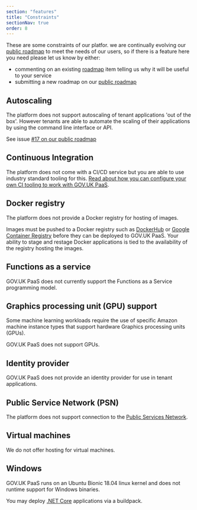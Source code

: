```yaml
---
section: "features"
title: "Constraints"
sectionNav: true
order: 8
---
```


These are some constraints of our platfor. we are continually evolving our [public roadmap](/roadmap) to meet the needs of our users, so if there is a feature here you need please let us know by either:
- commenting on an existing [roadmap](/roadmap) item telling us why it will be useful to your service
- submitting a new roadmap on our [public roadmap](/roadmap) 

## Autoscaling

The platform does not support autoscaling of tenant applications 'out of the box'. However tenants are able to automate the scaling of their applications by using the command line interface or API.

See issue [#17 on our public roadmap](https://github.com/alphagov/paas-roadmap/issues/17)

## Continuous Integration

The platform does not come with a CI/CD service but you are able to use industry standard tooling for this. [Read about how you can configure your own CI tooling to work with GOV.UK PaaS](https://docs.cloud.service.gov.uk/using_ci.html#configuring-a-continuous-integration-ci-tool).

## Docker registry

The platform does not provide a Docker registry for hosting of images. 

Images must be pushed to a Docker registry such as [DockerHub](https://hub.docker.com/) or [Google Container Registry](https://cloud.google.com/container-registry) before they can be deployed to GOV.UK PaaS. Your ability to stage and restage Docker applications is tied to the availability of the registry hosting the images.

## Functions as a service

GOV.UK PaaS does not currently support the Functions as a Service programming model.

## Graphics processing unit (GPU) support

Some machine learning workloads require the use of specific Amazon machine instance types that support hardware Graphics processing units (GPUs).

GOV.UK PaaS does not support GPUs.

## Identity provider

GOV.UK PaaS does not provide an identity provider for use in tenant applications.

## Public Service Network (PSN)

The platform does not support connection to the [Public Services Network](https://www.gov.uk/government/groups/public-services-network).

## Virtual machines

We do not offer hosting for virtual machines.

## Windows

GOV.UK PaaS runs on an Ubuntu Bionic 18.04 linux kernel and does not runtime support for Windows binaries.

You may deploy [.NET Core](https://docs.cloudfoundry.org/buildpacks/dotnet-core/index.html) applications via a buildpack.

